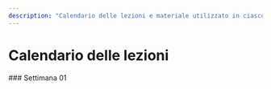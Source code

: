 ```yaml
---
description: "Calendario delle lezioni e materiale utilizzato in ciascuna lezione"
---
```



# Calendario delle lezioni


<LectureTable defaultTeacher="Fulvio Corno" defaultType="Lezione" showMaterial={true} language='IT'>

<LectureDivider>
### Settimana 01
</LectureDivider>


<LectureRow
    date="04/03/2024" time="08:30-10:00"
    topic="L01a Introduzione al corso - L01b Programmazione a oggetti in Python" 
    pdf='https://tdp-2024.github.io/materiale/slide/intro_2024.pdf'
    teacher="Fulvio Corno"
/>

<LectureRow
    date="04/03/2024" time="10:00-11:30"
    topic="L02 Programmazione a oggetti in Python" 
    teacher="Fulvio Corno"
/>

<LectureRow
    date="05/03/2024" time="13:00-16:00"
    topic="LAB01 - Laboratorio 01 - Squadra 1" 
    teacher=""
/>


<LectureRow
    date="06/03/2024" time="13:00-14:30"
    topic="L03 Programmazione a oggetti in Python" 
    teacher="Fulvio Corno"
/>


<LectureRow
    date="06/03/2024" time="13:00-14:30"
    topic="L03 Programmazione a oggetti in Python" 
/>

<LectureRow
    date="06/03/2024" time="16:00-19:00"
    topic="LAB01 - Laboratorio 01 - Squadra 2" 
    teacher=""
/>

</LectureTable>


